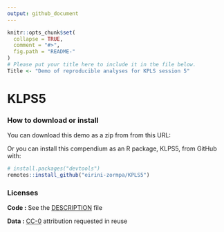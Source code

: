 ---
output: github_document
---

<!-- README.md is generated from README.Rmd. Please edit that file -->

```{r, echo = FALSE}
knitr::opts_chunk$set(
  collapse = TRUE,
  comment = "#>",
  fig.path = "README-"
)
# Please put your title here to include it in the file below.
Title <- "Demo of reproducible analyses for KPLS session 5"
```

# KLPS5

### How to download or install

You can download this demo as a zip from from this URL: </archive/master.zip>

Or you can install this compendium as an R package, KLPS5, from GitHub with:


```{r gh-installation, eval = FALSE}
# install.packages("devtools")
remotes::install_github("eirini-zormpa/KPLS5")
```


### Licenses

**Code :** See the [DESCRIPTION](DESCRIPTION) file

**Data :** [CC-0](http://creativecommons.org/publicdomain/zero/1.0/) attribution requested in reuse

